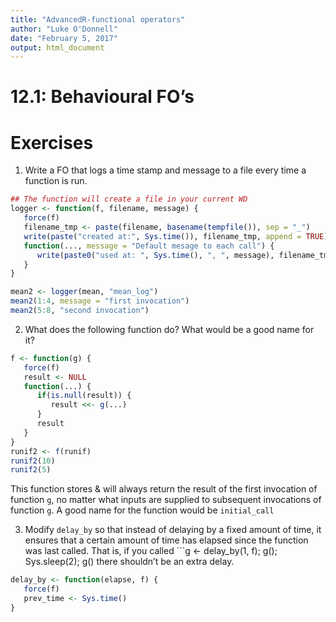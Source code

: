 ---
title: "AdvancedR-functional operators"
author: "Luke O'Donnell"
date: "February 5, 2017"
output: html_document
---

# 12.1: Behavioural FO's

# Exercises  
  
1. Write a FO that logs a time stamp and message to a file every time a function is run.
```{r}
## The function will create a file in your current WD
logger <- function(f, filename, message) {
   force(f)
   filename_tmp <- paste(filename, basename(tempfile()), sep = "_")
   write(paste("created at:", Sys.time()), filename_tmp, append = TRUE)
   function(..., message = "Default mesage to each call") {
      write(paste0("used at: ", Sys.time(), ", ", message), filename_tmp, append = TRUE)
   }
}

mean2 <- logger(mean, "mean_log")
mean2(1:4, message = "first invocation")
mean2(5:8, "second invocation")

```
2. What does the following function do? What would be a good name for it?
```{r}
f <- function(g) {
   force(f)
   result <- NULL
   function(...) {
      if(is.null(result)) {
         result <<- g(...)
      }
      result
   }
}
runif2 <- f(runif)
runif2(10)
runif2(5)

```
This function stores & will always return the result of the first invocation of function ```g```, no matter what inputs are supplied to subsequent invocations of function ```g```. A good name for the function would be ```initial_call```  
  
3. Modify ```delay_by``` so that instead of delaying by a fixed amount of time, it ensures that a certain amount of time has elapsed since the function was last called. That is, if you called ```g <- delay_by(1, f); g(); Sys.sleep(2); g() there shouldn't be an extra delay.  
  
  
```{r}
delay_by <- function(elapse, f) {
   force(f)
   prev_time <- Sys.time()
}
```
